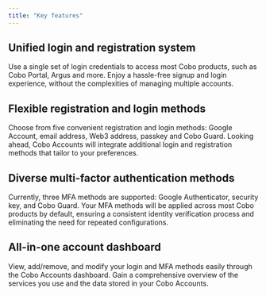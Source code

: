 ```yaml
---
title: "Key features"
---
```

## Unified login and registration system
Use a single set of login credentials to access most Cobo products, such as Cobo Portal, Argus and more. Enjoy a hassle-free signup and login experience, without the complexities of managing multiple accounts.

## Flexible registration and login methods
Choose from five convenient registration and login methods: Google Account, email address, Web3 address, passkey and Cobo Guard. Looking ahead, Cobo Accounts will integrate additional login and registration methods that tailor to your preferences.

## Diverse multi-factor authentication methods
Currently, three MFA methods are supported: Google Authenticator, security key, and Cobo Guard. Your MFA methods will be applied across most Cobo products by default, ensuring a consistent identity verification process and eliminating the need for repeated configurations.

## All-in-one account dashboard
View, add/remove, and modify your login and MFA methods easily through the Cobo Accounts dashboard. Gain a comprehensive overview of the services you use and the data stored in your Cobo Accounts.
